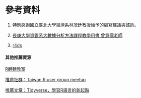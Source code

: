 # 參考資料

1. 特別感謝國立臺北大學經濟系林茂廷教授給予的編寫建議與諮詢。

2. [長庚大學資管系大數據分析方法課程教學用書 曾意儒老師](https://yijutseng.github.io/DataScienceRBook/)

3. [r4ds](http://r4ds.had.co.nz/introduction.html)

#### 其他推薦資源{-}

[R翻轉教室](http://datascienceandr.org)

[推薦社群：Taiwan R user group meetup](https://www.meetup.com/Taiwan-R/)

[推薦文章：Tidyverse，學習R語言的新起點](https://getpocket.com/a/read/1967425863)